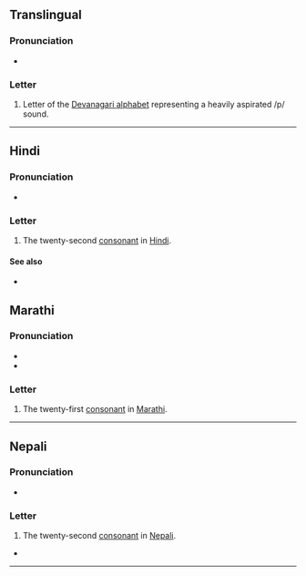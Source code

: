 {{also|फ़}}
{{character info}}
==Translingual==

===Pronunciation===
* {{IPA|mul|/pʰə/}}

===Letter===
{{mul-Deva|pha}}

# Letter of the [[Devanagari alphabet]] representing a heavily aspirated /p/ sound.

----

==Hindi==

===Pronunciation===
* {{hi-IPA|फ.}}

===Letter===
{{head|hi|letter}}

# The twenty-second [[consonant]] in [[Hindi]].

====See also====
* {{list:Devanagari script letters/hi}}

==Marathi==

===Pronunciation===
* {{IPA|mr|/pʰə/}}
* {{IPA|mr|/fə/}}

===Letter===
{{head|mr|letter}}

# The twenty-first [[consonant]] in [[Marathi]].
----
==Nepali==

===Pronunciation===
* {{ne-IPA}}

===Letter===
{{head|ne|letter}}

# The twenty-second [[consonant]] in [[Nepali]].

* 

----